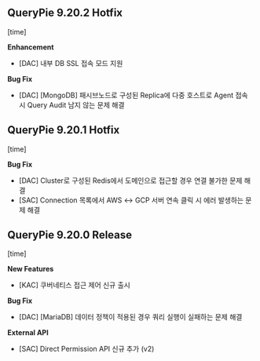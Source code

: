 ## QueryPie 9.20.2 Hotfix
[time]



**Enhancement**

* [DAC] 내부 DB SSL 접속 모드 지원



**Bug Fix**

* [DAC] [MongoDB] 패시브노드로 구성된 Replica에 다중 호스트로 Agent 접속 시 Query Audit 남지 않는 문제 해결



## QueryPie 9.20.1 Hotfix
[time]



**Bug Fix**

* [DAC] Cluster로 구성된 Redis에서 도메인으로 접근할 경우 연결 불가한 문제 해결
* [SAC] Connection 목록에서 AWS ↔︎ GCP 서버 연속 클릭 시 에러 발생하는 문제 해결



## QueryPie 9.20.0 Release
[time]



**New Features**

* [KAC] 쿠버네티스 접근 제어 신규 출시



**Bug Fix**

* [DAC] [MariaDB] 데이터 정책이 적용된 경우 쿼리 실행이 실패하는 문제 해결



**External API**

* [SAC] Direct Permission API 신규 추가 (v2)


